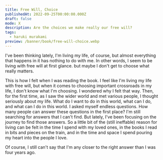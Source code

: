 ```yaml
---
title: Free Will, Choice
publishedAt: 2022-09-25T00:00:00.000Z
draft: false
mode: X
description: Are the choices we make really our free will?
tags:
  - haruki murakami
preview: /banner/book/free-will-choice.webp
---
```


<Callout reference="Tsukuru Tazaki and the year he went on a pilgrimage without color">
  I've been thinking lately, I'm living my life, of course, but almost everything that happens in it has nothing to do with me.
  In other words, I seem to be living with free will at first glance.
  but maybe I don't get to choose what really matters.
</Callout>

This is how I felt when I was reading the book. I feel like I'm living my life with free will, but when it comes to choosing important crossroads in my life, I don't know what I'm choosing. I wondered why I felt that way. Then, for the first time, as I saw the wider world and met various people, I thought seriously about my life. What do I want to do in this world, what can I do, and what can I do in this world. I asked myself endless questions. How many people can answer these questions in the first place? I'm still searching for answers that I can't find. But lately, I've been focusing on the journey to find those answers. So a little bit of the (still ineffable) reason for living can be felt in the time I spend with my loved ones, in the books I read in bits and pieces on the train, and in the time and space I spend pouring my heart into the people I love.

Of course, I still can't say that I'm any closer to the right answer than I was four years ago.
